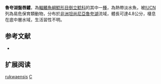 {{Speciesbox 
| taxon = Chiloglanis rukwaensis
| status = VU
| status_system = IUCN3.1
| authority = [[Seegers|Seegers]], 1996
| synonyms = 
}}

'''魯夸湖盤唇鱨'''，為[[輻鰭魚綱|輻鰭魚綱]][[鯰形目|鯰形目]][[倒立鯰科|倒立鯰科]]的其中一[[種|種]]，為熱帶淡水魚，被[[IUCN|IUCN]]列為易危保育類動物，分布於[[非洲|非洲]][[坦尚尼亞|坦尚尼亞]][[魯夸湖|魯夸湖]]流域，體長可達4.8公分，棲息在底中層水域，生活習性不明。

==参考文献==
*{{FishBase_species|genus=Chiloglanis|species=rukwaensis|year=2015|month=5}}

== 扩展阅读 ==
{{refbegin}}
{{wikispecies-inline|Chiloglanis rukwaensis|魯誇湖盤唇鱨}}
{{refend}}
{{Taxonbar|from=Q2702638}}

[[Category:盤唇鱨屬|rukwaensis]]
[[Category:1996年描述的鱼类|C]]